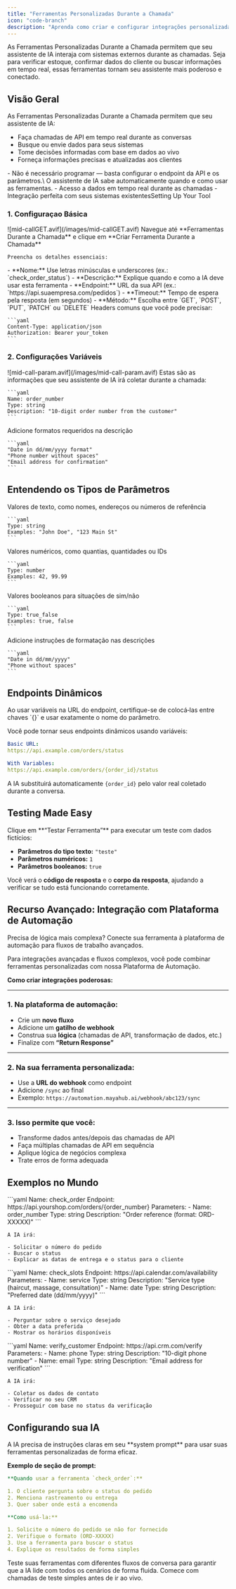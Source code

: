 ```yaml
---
title: "Ferramentas Personalizadas Durante a Chamada"
icon: "code-branch"
description: "Aprenda como criar e configurar integrações personalizadas de API que seu assistente de IA pode usar durante as chamadas "
---
```


<Note>
  As Ferramentas Personalizadas Durante a Chamada permitem que seu assistente de IA interaja com sistemas externos durante as chamadas. Seja para verificar estoque, confirmar dados do cliente ou buscar informações em tempo real, essas ferramentas tornam seu assistente mais poderoso e conectado.
</Note>

## **Visão Geral**

As Ferramentas Personalizadas Durante a Chamada permitem que seu assistente de IA:

- Faça chamadas de API em tempo real durante as conversas
- Busque ou envie dados para seus sistemas
- Tome decisões informadas com base em dados ao vivo
- Forneça informações precisas e atualizadas aos clientes

<Card title="Principais Benefícios" icon="star">
  - Não é necessário programar — basta configurar o endpoint da API e os parâmetros.\
    O assistente de IA sabe automaticamente quando e como usar as ferramentas.
    - Acesso a dados em tempo real durante as chamadas
    - Integração perfeita com seus sistemas existentesSetting Up Your Tool
</Card>

### 1. Configuraçao Básica

<Frame>
  ![mid-callGET.avif](/images/mid-callGET.avif)
</Frame>

<Steps>
  <Step title="Acessar Criação de Ferramenta">
    Navegue até **Ferramentas Durante a Chamada** e clique em **Criar Ferramenta Durante a Chamada**

    Preencha os detalhes essenciais:
  </Step>
  <Step title="Configurar Configurações Principais">
    - **Nome:** Use letras minúsculas e underscores (ex.: `check_order_status`)
    - **Descrição:** Explique quando e como a IA deve usar esta ferramenta
    - **Endpoint:** URL da sua API (ex.: `https://api.suaempresa.com/pedidos`)
    - **Timeout:** Tempo de espera pela resposta (em segundos)
    - **Método:** Escolha entre `GET`, `POST`, `PUT`, `PATCH` ou `DELETE`
  </Step>
  <Step title="Add Headers">
    Headers comuns que você pode precisar:

    ```yaml
    Content-Type: application/json
    Authorization: Bearer your_token
    ```
  </Step>
</Steps>

### 2. Configurações Variáveis

<Frame>
  ![mid-call-param.avif](/images/mid-call-param.avif)
</Frame>

<Steps>
  <Step title="Defina Parâmetros">
    Estas são as informações que seu assistente de IA irá coletar durante a chamada:

    ```yaml
    Name: order_number
    Type: string
    Description: "10-digit order number from the customer"
    ```
  </Step>
  <Step title="Definir Regras de Validação">
    Adicione formatos requeridos na descrição

    ```yaml
    "Date in dd/mm/yyyy format"
    "Phone number without spaces"
    "Email address for confirmation"
    ```
  </Step>
</Steps>

## Entendendo os Tipos de Parâmetros

<CardGroup cols={2}>
  <Card title="Texto" icon="font">
    Valores de texto, como nomes, endereços ou números de referência

    ```yaml
    Type: string
    Examples: "John Doe", "123 Main St"
    ```
  </Card>
  <Card title="Número" icon="calculator">
    Valores numéricos, como quantias, quantidades ou IDs

    ```yaml
    Type: number
    Examples: 42, 99.99
    ```
  </Card>
  <Card title="Verdadeiro_Falso" icon="toggle-on">
    Valores booleanos para situações de sim/não

    ```yaml
    Type: true_false
    Examples: true, false
    ```
  </Card>
  <Card title="Ajuda de formatação" icon="wand-magic-sparkles">
    Adicione instruções de formatação nas descrições

    ```yaml
    "Date in dd/mm/yyyy"
    "Phone without spaces"
    ```
  </Card>
</CardGroup>

## Endpoints Dinâmicos

<Warning>
  Ao usar variáveis na URL do endpoint, certifique-se de colocá‑las entre chaves `{}` e usar exatamente o nome do parâmetro.
</Warning>

Você pode tornar seus endpoints dinâmicos usando variáveis:

```yaml
Basic URL:
https://api.example.com/orders/status

With Variables:
https://api.example.com/orders/{order_id}/status
```

A IA substituirá automaticamente `{order_id}` pelo valor real coletado durante a conversa.

## Testing Made Easy

<Card title="Teste Facilitado" icon="vial">
  Clique em **“Testar Ferramenta”** para executar um teste com dados fictícios:

  - **Parâmetros do tipo texto:** `"teste"`
  - **Parâmetros numéricos:** `1`
  - **Parâmetros booleanos:** `true`

  Você verá o **código de resposta** e o **corpo da resposta**, ajudando a verificar se tudo está funcionando corretamente.
</Card>

## **Recurso Avançado: Integração com Plataforma de Automação**

Precisa de lógica mais complexa? Conecte sua ferramenta à plataforma de automação para fluxos de trabalho avançados.

Para integrações avançadas e fluxos complexos, você pode combinar ferramentas personalizadas com nossa Plataforma de Automação.

**Como criar integrações poderosas:**

---

### **1. Na plataforma de automação:**

- Crie um **novo fluxo**
- Adicione um **gatilho de webhook**
- Construa sua **lógica** (chamadas de API, transformação de dados, etc.)
- Finalize com **“Return Response”**

---

### **2. Na sua ferramenta personalizada:**

- Use a **URL do webhook** como endpoint
- Adicione `/sync` ao final
- Exemplo: `https://automation.mayahub.ai/webhook/abc123/sync`

---

### **3. Isso permite que você:**

- Transforme dados antes/depois das chamadas de API
- Faça múltiplas chamadas de API em sequência
- Aplique lógica de negócios complexa
- Trate erros de forma adequada

## Exemplos no Mundo

<AccordionGroup>
  <Accordion title="Sistema de Consulta de Pedidos" icon="magnifying-glass">
    ```yaml
    Name: check_order
    Endpoint: https://api.yourshop.com/orders/{order_number}
    Parameters:
      - Name: order_number
        Type: string
        Description: "Order reference (format: ORD-XXXXX)"
    ```

    A IA irá:

    - Solicitar o número do pedido
    - Buscar o status
    - Explicar as datas de entrega e o status para o cliente
  </Accordion>
  <Accordion title="Disponibilidade de Compromissos" icon="calendar">
    ```yaml
    Name: check_slots
    Endpoint: https://api.calendar.com/availability
    Parameters:
      - Name: service
        Type: string
        Description: "Service type (haircut, massage, consultation)"
      - Name: date
        Type: string
        Description: "Preferred date (dd/mm/yyyy)"
    ```

    A IA irá:

    - Perguntar sobre o serviço desejado
    - Obter a data preferida
    - Mostrar os horários disponíveis
  </Accordion>
  <Accordion title="Verificação de Cliente" icon="shield-check">
    ```yaml
    Name: verify_customer
    Endpoint: https://api.crm.com/verify
    Parameters:
      - Name: phone
        Type: string
        Description: "10-digit phone number"
      - Name: email
        Type: string
        Description: "Email address for verification"
    ```

    A IA irá:

    - Coletar os dados de contato
    - Verificar no seu CRM
    - Prosseguir com base no status da verificação
  </Accordion>
</AccordionGroup>

## Configurando sua IA

<Info>
  A IA precisa de instruções claras em seu **system prompt** para usar suas ferramentas personalizadas de forma eficaz.
</Info>

**Exemplo de seção de prompt:**

```yaml
**Quando usar a ferramenta `check_order`:**

1. O cliente pergunta sobre o status do pedido
2. Menciona rastreamento ou entrega
3. Quer saber onde está a encomenda

**Como usá-la:**

1. Solicite o número do pedido se não for fornecido
2. Verifique o formato (ORD-XXXXX)
3. Use a ferramenta para buscar o status
4. Explique os resultados de forma simples
```

<Tip>
  Teste suas ferramentas com diferentes fluxos de conversa para garantir que a IA lide com todos os cenários de forma fluida. Comece com chamadas de teste simples antes de ir ao vivo.
</Tip>